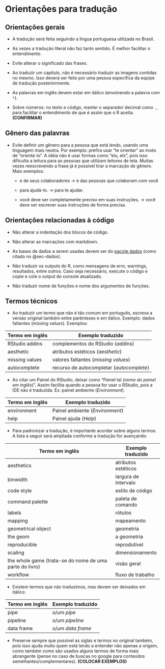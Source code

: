 # Orientações para tradução {#sec-orientacoes}

## Orientações gerais

-   A tradução será feita seguindo a língua portuguesa utilizada no Brasil.

-   As vezes a tradução literal não faz tanto sentido. É melhor facilitar o entendimento.

-   Evite alterar o significado das frases.

-   Ao traduzir um capítulo, não é necessário traduzir as imagens contidas no mesmo. Isso deverá ser feito por uma pessoa específica da equipe de tradução posteriormente.

-   As palavras em inglês devem estar em itálico (envolvendo a palavra com `*`).

-   Sobre números: no texto e código, manter o separador decimal como `.`, para facilitar o entendimento de que é assim que o R aceita. **(CONFIRMAR)**

## Gênero das palavras

-   Evite definir um gênero para a pessoa que está lendo, usando uma linguagem mais neutra. Por exemplo: prefira usar "te orientar" ao invés de "orientá-lo". A idéia não é usar formas como "elu, elx", pois isso dificulta a leitura para as pessoas que utilizam leitores de tela. Muitas vezes reescrevendo a frase já é possível tirar a marcação de gênero. Mais exemplos:

    -   e de seus colaboradores -\> e das pessoas que colaboram com você

    -   para ajudá-lo. -\> para te ajudar.

    -   você deve ser completamente preciso em suas instruções. -\> você deve ser escrever suas instruções de forma precisa.

## Orientações relacionadas à código

-   Não alterar a indentação dos blocos de código.

-   Não alterar as marcações com markdown.

-   As bases de dados a serem usadas devem ser do [pacote dados](https://github.com/cienciadedatos/dados) (como citado no @sec-dados).

-   Não traduzir os outputs do R, como mensagens de erro, warnings, resultados, entre outros. Caso seja necessário, execute o código e copie e cole o output do console atualizado.

-   Não traduzir nome de funções e nome dos argumentos de funções.

## Termos técnicos

-   Ao traduzir um termo que não é tão comum em português, escreva a versão original também entre parênteses e em itálico. Exemplo: dados faltantes (*missing values*). Exemplos:

| Termo em inglês | Exemplo traduzido                         |
|-----------------|-------------------------------------------|
| RStudio addins  | complementos do RStudio (*addins*)        |
| aesthetic       | atributos estéticos (*aesthetic*)         |
| missing values  | valores faltantes (*missing values*)      |
| autocomplete    | recurso de autocompletar (*autocomplete*) |

-   Ao citar um Painel do RStudio, deixar como "Painel tal (*nome do painel em inglês*)". Assim facilita quando a pessoa for usar o RStudio, pois a IDE não é traduzida. Ex: painel ambiente (*Environment*).

| Termo em inglês | Exemplo traduzido               |
|-----------------|---------------------------------|
| environment     | Painel ambiente (*Environment*) |
| help            | Painel ajuda (*Help*)           |

-   Para padronizar a tradução, é importante acordar sobre alguns termos. A lista a seguir será ampliada conforme a tradução for avançando:

| Termo em inglês                                         | Exemplo traduzido    |
|--------------------------------------------------|----------------------|
| aesthetics                                              | atributos estéticos  |
| binwidth                                                | largura de intervalo |
| code style                                              | estilo de código     |
| command palette                                         | paleta de comando    |
| labels                                                  | rótulos              |
| mapping                                                 | mapeamento           |
| geometrical object                                      | geometria            |
| the geom                                                | a geometria          |
| reproducible                                            | reprodutível         |
| scaling                                                 | dimensionamento      |
| the whole game (trata-se do nome de uma parte do livro) | visão geral          |
| workflow                                                | fluxo de trabalho    |

-   Existem termos que não traduzimos, mas devem ser deixados em itálico:

| Termo em inglês | Exemplo traduzido |
|-----------------|-------------------|
| pipe            | o/um *pipe*       |
| pipeline        | o/um *pipeline*   |
| data frame      | o/um *data frame* |

-   Preserve sempre que possível as siglas e termos no original também, pois isso ajuda muito quem está lendo a entender não apenas a origem, como também como são usados alguns termos de forma mais abrangente (pense no caso de buscas no google para conteúdos semelhantes/complementares). **(COLOCAR EXEMPLOS)**
